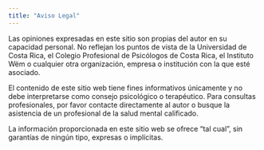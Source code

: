 ```yaml
---
title: "Aviso Legal"
---
```


Las opiniones expresadas en este sitio son propias del autor en su capacidad personal. No reflejan los puntos de vista de la Universidad de Costa Rica, el Colegio Profesional de Psicólogos de Costa Rica, el Instituto Wëm o cualquier otra organización, empresa o institución con la que esté asociado.

El contenido de este sitio web tiene fines informativos únicamente y no debe interpretarse como consejo psicológico o terapéutico. Para consultas profesionales, por favor contacte directamente al autor o busque la asistencia de un profesional de la salud mental calificado.

La información proporcionada en este sitio web se ofrece "tal cual", sin garantías de ningún tipo, expresas o implícitas.
